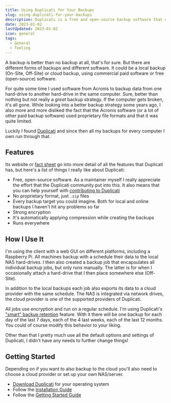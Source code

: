 ```yaml
---
title: Using Duplicati for Your Backups
slug: using-duplicati-for-your-backups
description: Duplicati is a free and open-source backup software that enables you to securely and regularly backup your data to any destination you could imagine. It's my preferred backup tool and you should use it, too.
date: 2023-01-02
lastUpdated: 2023-01-02
icon: general
tags:
  - General
  - Tooling
---
```


A backup is better than no backup at all, that's for sure. But there are different forms of backups and different software. It could be a local backup (On-Site, Off-Site) or cloud backup, using commercial paid software or free (open-source) software.

For quite some time I used software from Acronis to backup data from one hard-drive to another hard-drive in the same computer. Sure, better than nothing but not really a _great_ backup strategy. If the computer gets broken, it's all gone. While looking into a better backup strategy some years ago, I also more and more disliked the fact that the Acronis software (or a lot of other paid backup software) used proprietary file formats and that it was quite limited.

Luckily I found [Duplicati](https://www.duplicati.com/) and since then all my backups for every computer I own run through that.

## Features

Its website or [fact sheet](https://www.duplicati.com/articles/FactSheet/) go into more detail of all the features that Duplicati has, but here's a list of things I really like about Duplicati:

- Free, open-source software. As a maintainer myself I really appreciate the effort that the Duplicati community put into this. It also means that you can help yourself with [contributing to Duplicati](https://github.com/duplicati/duplicati#contributing)
- No proprietary format, just `.zip` files
- Every backup target you could imagine. Both for local and online backups I haven't hit any problems so far
- Strong encryption
- It's automatically applying compression while creating the backups
- Runs everywhere

## How I Use It

I'm using the client with a web GUI on different platforms, including a Raspberry Pi. All machines backup with a schedule their data to the local NAS hard-drives. I then also created a backup job that encapsulates all individual backup jobs, but only runs manually. The latter is for when I occasionally attach a hard-drive that I then place somewhere else (Off-Site).

In addition to the local backups each job also exports its data to a cloud provider with the same schedule. The NAS is integrated via network drives, the cloud provider is one of the supported providers of Duplicati.

All jobs use encryption and run on a regular schedule. I'm using Duplicati's ["smart" backup retention](https://forum.duplicati.com/t/new-retention-policy-deletes-old-backups-in-a-smart-way/2195) feature. With it there will be one backup for each day of the last 7 days, each of the 4 last weeks, each of the last 12 months. You could of course modify this behavior to your liking.

Other than that I pretty much use all the default options and settings of Duplicati, I didn't have any needs to further change things!

## Getting Started

Depending on if you want to also backup to the cloud you'll also need to choose a cloud provider or set up your own NAS/server.

- [Download Duplicati](https://www.duplicati.com/download) for your operating system
- Follow the [Installation Guide](https://duplicati.readthedocs.io/en/latest/02-installation/)
- Follow the [Getting Started Guide](https://duplicati.readthedocs.io/en/latest/03-using-the-graphical-user-interface/)
